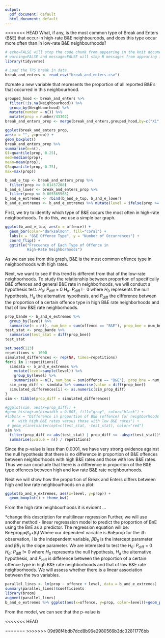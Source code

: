 ```yaml
---
output:
  pdf_document: default
  html_document: default
---
```


<<<<<<< HEAD
What, if any, is the most common type of Break and Enters (B&E) that occur in high-rate B&E neighbouroods, and does this type occur more often than in low-rate B&E neighbourhoods?


```r
# echo=FALSE will stop the code chunk from appearing in the knit document
# warning=FALSE and message=FALSE will stop R messages from appearing in the knit document
library(tidyverse)
```


```r
# Load the TPS break in data
break_and_enters <- read_csv("break_and_enters.csv")
```

#create a new variable that represents the proportion of all reported B&E's that occurred in this neighbourhood.
```r
grouped_hood <- break_and_enters %>% 
  filter(!is.na(Neighbourhood)) %>%
  group_by(Neighbourhood) %>%
  mutate(number = n()) %>%
  mutate(prop = number/43302)
break_and_enters_prop <- merge(break_and_enters,grouped_hood,by=c("X1", "Index", "event_unique_id", "occurrencedate", "reporteddate", "premisetype", "offence", "reportedyear", "reportedmonth", "reportedday", "reporteddayofyear", "reporteddayofweek", "reportedhour", "occurrenceyear", "occurrencemonth", "occurrenceday", "occurrencedayofyear", "occurrencedayofweek", "occurrencehour", "MCI", "Division", "Hood_ID", "Long", "Lat"))
```
 
```r
ggplot(break_and_enters_prop,
aes(x = "", y=prop)) +
geom_boxplot()
break_and_enters_prop %>%
summarise(n=n(),
Q1=quantile(prop, 0.25),
med=median(prop),
mean=mean(prop),
Q3=quantile(prop, 0.75),
max=max(prop))
```

```r
b_and_e_top <- break_and_enters_prop %>%
  filter(prop >= 0.01457208)
b_and_e_lower <- break_and_enters_prop %>%
  filter(prop <= 0.005565563)
b_and_e_extremes <- rbind(b_and_e_top, b_and_e_lower)
b_and_e_extremes <- b_and_e_extremes %>% mutate(level = ifelse(prop >= 0.01457208, "high", "low"))

```

First, we try to identify which type of B&E occurs the most often in high-rate neighborhoods. To do this, we use a simple bar graph.
```r
ggplot(b_and_e_top, aes(x = offence)) +
  geom_bar(color="darksalmon", fill="coral") + 
  labs(x = "B&E Offence Type", y = "Number of Occurrences") +
  coord_flip() +
  ggtitle("Frecuency of Each Type of Offence in 
          High-Rate Neighborhoods")
```

As we can see from this graph, B&E is the most common offence type in neighborhoods with high rates.

Next, we want to see if this trend is different from that of the low-rate neighborhoods. To study the relationship between proportion of specifically B&E offences and general B&E rate in neighborhoods, we will conduct a hypothesis test.
$H_0$: $P_\text{diff}$ = 0
$H_a$: $P_\text{diff}$ != 0
where $H_0$ represents the null hypothesis, $H_a$ the alternative hypothesis, and $P_\text{diff}$ the difference between the proportion of a certain offence type in high B&E rate neighborhoods and that of low B&E rate neighborhoods.

```r
prop_bande <- b_and_e_extremes %>% 
  group_by(level) %>%
  summarise(n = n(), num_bne = sum(offence == "B&E"), prop_bne = num_bne/n)
test_stat <- prop_bande %>%
  summarise(test_stat = diff(prop_bne))
test_stat
```

```r
set.seed(123)
repetitions <- 1000
simulated_differences <- rep(NA, times=repetitions)
for(i in 1:repetitions){
  simdata <- b_and_e_extremes %>%
    mutate(level=sample(level)) %>%
    group_by(level) %>%
    summarise(n = n(), num_bne = sum(offence == "B&E"), prop_bne = num_bne/n)
  sim_prop_diff <- simdata %>% summarise(value = diff(prop_bne))
  simulated_differences[i] <- as.numeric(sim_prop_diff)
}
sim <- tibble(prop_diff = simulated_differences)
```

```r
#ggplot(sim, aes(x=prop_diff)) +
#geom_histogram(binwidth = 0.005, fill="gray", color="black") +
#labs(x = "Difference in proportion of B&E (offence) for neighborhoods 
   #  with high B&E rates versus those with low B&E rates") + 
 # geom_vline(xintercept=c(test_stat, -test_stat), color="red")
sim %>% 
  filter(prop_diff >= abs(test_stat) | prop_diff <= -abspr(test_stat))%>%
  summarise(pvalue = n() / repetitions)
```
Since the p-value is less than 0.0001, we have very strong evidence against the null hypothesis that there is no difference in proportion of B&E offences between neighborhoods with high B&E rates and those with low B&E rates. Thus we can conclude that there is a difference in proportion of the B&E type offences between high and low rate B&E rate neighbourhoods. 

Next we will show how the proportion of Break and Enters differs between high and low rate neighbourhoods on a plot: 
```r
ggplot(b_and_e_extremes, aes(x=level, y=prop)) +
  geom_boxplot() + theme_bw()
```
From the high rate neighbourhoods it is evident ...


*change this description for multilinear regression
Further, we will use another method - linear regresssion model to predict the proportion of BnE using the BnE as a predictor. The regression equation will be: 
BnEprop$_{i}$=$\beta _{0}$+$\beta _{1}$I 
Where our dependent variable is BnEprop for the ith observation, I is the independent variable, $\beta B_{0}$ is the intercept parameter and $\beta B_{1}$ is the slope parameter.
We are interested to test the
$H_0$: $P_\text{diff}$ = 0
$H_a$: $P_\text{diff}$ != 0
where $H_0$ represents the null hypothesis, $H_a$ the alternative hypothesis, and $P_\text{diff}$ is difference between the proportion of a certain offence type in high B&E rate neighborhoods and that of low B&E rate neighborhoods.
We will assess whether there is a linear association between the two variables.  
```r
parallel_lines <- lm(prop ~ offence + level, data = b_and_e_extremes)
summary(parallel_lines)$coefficients
library(broom) 
augment(parallel_lines)
b_and_e_extremes %>% ggplot(aes(x=offence, y=prop, color=level))+geom_point(alpha=0.5) + geom_line(data=augment(parallel_lines), aes(y=.fitted, colour=level), lwd=1.5) 

```

From the model, we can see that the p-value is 

<<<<<<< HEAD

=======
>>>>>>> 09d98f4bdb7dcd8b96e2980566b3dc32811776bb
